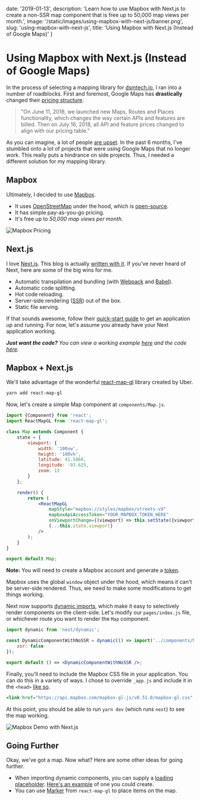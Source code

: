 
date: '2019-01-13',
description: 'Learn how to use Mapbox with Next.js to create a non-SSR map component that is free up to 50,000 map views per month.',
image: '/static/images/using-mapbox-with-next-js/banner.png',
slug: 'using-mapbox-with-next-js',
title: 'Using Mapbox with Next.js (Instead of Google Maps)'
}


# Using Mapbox with Next.js (Instead of Google Maps)

<DateAndViews date={meta.date} id={meta.slug} />

In the process of selecting a mapping library for [dsmtech.io](https://dsmtech.io), I ran into a
number of roadblocks. First and foremost, Google Maps has **drastically** changed their [pricing structure](https://cloud.google.com/maps-platform/user-guide/pricing-changes/).

> "On June 11, 2018, we launched new Maps, Routes and Places functionality, which changes the way certain APIs and features are billed. Then on July 16, 2018, all API and feature prices changed to align with our pricing table."

As you can imagine, a lot of people [are upset](http://geoawesomeness.com/developers-up-in-arms-over-google-maps-api-insane-price-hike/). In the past 6 months, I've stumbled onto a lot of projects that were
using Google Maps that no longer work. This really puts a hindrance on side projects. Thus, I needed a different solution for my mapping library.

## Mapbox

Ultimately, I decided to use [Mapbox](https://www.mapbox.com/).

-   It uses [OpenStreetMap](https://www.openstreetmap.org/) under the hood, which is [open-source](/blog/why-i-create-open-source-software).
-   It has simple pay-as-you-go pricing.
-   It's free up to _50,000 map views per month_.

![Mapbox Pricing](/static/images/using-mapbox-with-next-js/mapbox-pricing.png)

## Next.js

I love [Next.js](https://nextjs.org/). This blog is actually [written with it](https://github.com/leerob/leerob.io). If you've never
heard of Next, here are some of the big wins for me.

-   Automatic transpilation and bundling (with [Webpack](https://webpack.js.org/) and [Babel](https://babeljs.io/)).
-   Automatic code splitting.
-   Hot code reloading.
-   Server-side rendering ([SSR](https://medium.com/@benjburkholder/javascript-seo-server-side-rendering-vs-client-side-rendering-bc06b8ca2383)) out of the box.
-   Static file serving.

If that sounds awesome, follow their [quick-start guide](https://nextjs.org/docs/) to get an application up and running.
For now, let's assume you already have your Next application working.

_**Just want the code?** You can view a working example [here](https://next-mapbox-demo.now.sh) and the code [here](https://github.com/leerob/next-mapbox-demo)._

## Mapbox + Next.js

We'll take advantage of the wonderful [react-map-gl](https://uber.github.io/react-map-gl/#/) library created by Uber.

```bash
yarn add react-map-gl
```

Now, let's create a simple Map component at `components/Map.js`.

```jsx
import {Component} from 'react';
import ReactMapGL from 'react-map-gl';

class Map extends Component {
    state = {
        viewport: {
            width: '100vw',
            height: '100vh',
            latitude: 41.5868,
            longitude: -93.625,
            zoom: 13
        }
    };

    render() {
        return (
            <ReactMapGL
                mapStyle="mapbox://styles/mapbox/streets-v9"
                mapboxApiAccessToken="YOUR_MAPBOX_TOKEN_HERE"
                onViewportChange={(viewport) => this.setState({viewport})}
                {...this.state.viewport}
            />
        );
    }
}

export default Map;
```

**Note:** You will need to create a Mapbox account and generate a [token](https://github.com/uber/react-map-gl#about-mapbox-tokens).

Mapbox uses the global `window` object under the hood, which means it can't be server-side rendered. Thus, we need to make some modifications to get things working.

Next now supports [dynamic imports](https://nextjs.org/docs/#dynamic-import), which make it easy to selectively render components
on the client-side. Let's modify our `pages/index.js` file, or whichever route you want to render the `Map` component.

```jsx
import dynamic from 'next/dynamic';

const DynamicComponentWithNoSSR = dynamic(() => import('../components/Map'), {
    ssr: false
});

export default () => <DynamicComponentWithNoSSR />;
```

Finally, you'll need to include the Mapbox CSS file in your application. You can do this in a variety of ways.
I chose to override `_app.js` and include it in the `<head>` [like so](https://github.com/leerob/next-mapbox-demo/blob/master/pages/_app.js#L29).

```jsx
<link href="https://api.mapbox.com/mapbox-gl-js/v0.51.0/mapbox-gl.css" rel="stylesheet" />
```

At this point, you should be able to run `yarn dev` (which runs `next`) to see the map working.

![Mapbox Demo with Next.js](/static/images/using-mapbox-with-next-js/map.png)

## Going Further

Okay, we've got a map. Now what? Here are some other ideas for going further.

-   When importing dynamic components, you can supply a [loading placeholder](https://nextjs.org/docs/#2-with-custom-loading-component). [Here's an example](/blog/loading-placeholder-with-sass) of one you could create.
-   You can use [Marker](https://uber.github.io/react-map-gl/#/Documentation/api-reference/marker) from `react-map-gl` to place items on the map.
